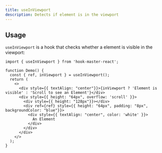 ```yaml
---
title: useInViewport
description: Detects if element is in the viewport
---
```


## Usage

`useInViewport` is a hook that checks whether a element is visible in the viewport:

```tsx
import { useInViewport } from 'hook-master-react';

function Demo() {
  const { ref, inViewport } = useInViewport();
  return (
    <>
      <div style={{ textAlign: "center"}}>{inViewport ? 'Element is visible' : 'Scroll to see an Element'}</div>
      <div style={{ height: "64px", overflow: 'scroll' }}>
        <div style={{ height: "128px"}}></div>
        <div ref={ref} style={{ height: "64px", padding: "8px", backgroundColor: "blue"}}>
          <div style={{ textAlign: "center", color: 'white' }}>
            An Element
          </div>
        </div>
      </div>
    </>
  );
}
```